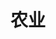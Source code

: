 ---
title: '农业'
openapi: '/api-reference/commodities/v1/openapi.yaml GET /commodities/v1/agriculture'
---